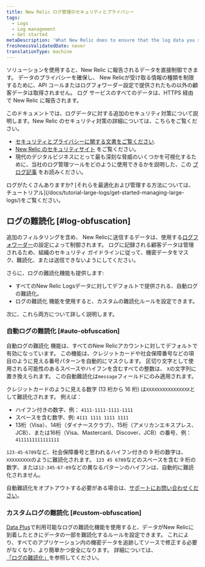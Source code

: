 ```yaml
---
title: New Relic ログ管理のセキュリティとプライバシー
tags:
  - Logs
  - Log management
  - Get started
metaDescription: 'What New Relic does to ensure that the log data you send is secure, and what you can do as additional data privacy measures.'
freshnessValidatedDate: never
translationType: machine
---
```


<InlinePopover type="logs"/>ソリューションを使用すると、New Relic に報告されるデータを直接制御できます。 データのプライバシーを確保し、 New Relicが受け取る情報の種類を制限するために、API コールまたはログフォワーダー設定で提供されたもの以外の顧客データは取得されません。 ログ サービスのすべてのデータは、HTTPS 経由で New Relic に報告されます。

このドキュメントでは、ログデータに対する追加のセキュリティ対策について説明します。New Relic のセキュリティ対策の詳細については、こちらをご覧ください。

* [セキュリティとプライバシーに関する文書をご覧ください](/docs/security/security-privacy/data-privacy/data-privacy-new-relic).
* [New Relic のセキュリティサイト](https://newrelic.com/security) をご覧ください。
* 現代のデジタルビジネスにとって最も深刻な脅威のいくつかを可視化するために、当社のログ管理ツールをどのように使用できるかを説明した、この [ブログ記事](https://blog.newrelic.com/product-news/security-use-cases-for-logs/) をお読みください。

<Callout variant="tip">
  ログがたくさんありますか? [それらを最適化および管理する方法については、チュートリアル](/docs/tutorial-large-logs/get-started-managing-large-logs/)をご覧ください。
</Callout>

## ログの難読化 [#log-obfuscation]

追加のフィルタリングを含め、 New Relicに送信するデータは、使用する[ログフォワーダー](/docs/logs/forward-logs/enable-log-management-new-relic)の設定によって制御されます。 ログに記録される顧客データは管理されるため、組織のセキュリティ ガイドラインに従って、機密データをマスク、難読化、または送信できないようにしてください。

さらに、ログの難読化機能も提供します:

* すべてのNew Relic Logsデータに対してデフォルトで提供される、自動ログの難読化。
* ログの難読化 機能を使用すると、カスタムの難読化ルールを設定できます。

次に、これら両方について詳しく説明します。

### 自動ログの難読化 [#auto-obfuscation]

自動ログの難読化 機能は、すべてのNew Relicアカウントに対してデフォルトで有効になっています。 この機能は、クレジットカードや社会保障番号などの項目のように見える番号パターンを自動的にマスクします。 区切り文字として使用される可能性のあるスペースやハイフンを含むすべての整数は、 `X`の文字列に置き換えられます。 この自動難読化は`message`フィールドにのみ適用されます。

クレジットカードのように見える数字 (13 桁から 16 桁) は`XXXXXXXXXXXXXXXX`として難読化されます。 例えば：

* ハイフン付きの数字、例： `4111-1111-1111-1111`
* スペースを含む数字、例: `4111 1111 1111 1111`
* 13桁（Visa）、14桁（ダイナースクラブ）、15桁（アメリカンエキスプレス、JCB）、または16桁（Visa、Mastercard、Discover、JCB）の番号、例： `4111111111111111`

`123-45-6789`など、社会保障番号と思われるハイフン付きの 9 桁の数字は、 `XXXXXXXXX`のように難読化されます。 `123 45 6789`などのスペースを含む 9 桁の数字、または`12-345-67-89`などの異なるパターンのハイフンは、自動的に難読化されません。

自動難読化をオプトアウトする必要がある場合は、[サポートにお問い合わせください](https://support.newrelic.com)。

### カスタムログの難読化 [#custom-obfuscation]

[Data Plus](/docs/accounts/accounts-billing/new-relic-one-pricing-billing/data-ingest-billing/#data-plus)で利用可能なログの難読化機能を使用すると、データがNew Relicに到着したときにデータの一部を難読化するルールを設定できます。 これにより、すべてのアプリケーション内の機密データを追跡してソースで修正する必要がなくなり、より簡単かつ安全になります。 詳細については、 [「ログの難読化」](/docs/logs/ui-data/obfuscation-ui)を参照してください。